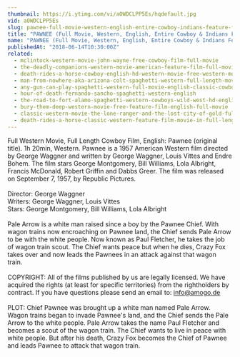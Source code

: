 ```yaml
---
thumbnail: https://i.ytimg.com/vi/aOWDCLPP5Es/hqdefault.jpg
vid: aOWDCLPP5Es
slug: pawnee-full-movie-western-english-entire-cowboy-indians-feature-film-free-full-westerns
title: "PAWNEE (Full Movie, Western, English, Entire Cowboy & Indians Feature Film) *free full westerns*"
name: "PAWNEE (Full Movie, Western, English, Entire Cowboy & Indians Feature Film) *free full westerns*"
publishedAt: "2018-06-14T10:30:00Z"
related:
  - mclintock-western-movie-john-wayne-free-cowboy-film-full-movie
  - the-deadly-companions-western-movie-american-feature-film-full-movie-english-free-films
  - death-rides-a-horse-cowboy-english-hd-western-movie-free-western-movies
  - man-from-nowhere-aka-arizona-colt-spaghetti-western-full-length-movie-english-hd-free-films
  - any-gun-can-play-spaghetti-western-full-movie-english-classic-cowboy-film-free-full-westerns
  - hour-of-death-fernando-sancho-spaghetti-western-english
  - the-road-to-fort-alamo-spaghetti-western-cowboys-wild-west-hd-english
  - bury-them-deep-western-movie-free-feature-film-english-full-movie
  - classic-western-movie-the-lone-ranger-and-the-lost-city-of-gold-full-length-english
  - death-rides-a-horse-classic-western-feature-film-movie-in-full-length-full-movies-for-free
---
```


Full Western Movie, Full Length Cowboy Film, English: Pawnee (original title). 1h 20min, Western. Pawnee is a 1957 American Western film directed by George Waggner and written by George Waggner, Louis Vittes and Endre Bohem. The film stars George Montgomery, Bill Williams, Lola Albright, Francis McDonald, Robert Griffin and Dabbs Greer. The film was released on September 7, 1957, by Republic Pictures.<br />
<br />
Director: George Waggner <br />
Writers: George Waggner, Louis Vittes<br />
Stars: George Montgomery, Bill Williams, Lola Albright <br />
<br />
Pale Arrow is a white man raised since a boy by the Pawnee Chief. With wagon trains now encroaching on Pawnee land, the Chief sends Pale Arrow to be with the white people. Now known as Paul Fletcher, he takes the job of wagon train scout. The Chief wants peace but when he dies, Crazy Fox takes over and now leads the Pawnees in an attack against that wagon train.<br />
<br />
COPYRIGHT: All of the films published by us are legally licensed. We have acquired the rights (at least for specific territories) from the rightholders by contract. If you have questions please send an email to: info@amogo.de<br />
<br />
PLOT: Chief Pawnee was brought up a white man named Pale Arrow. Wagon trains began to invade Pawnee's land, and the Chief sends the Pale Arrow to the white people. Pale Arrow takes the name Paul Fletcher and becomes a scout of the wagon train. The Chief wants to live in peace with white people. But after his death, Crazy Fox becomes the Chief of Pawnee and leads Pawnee to attack that wagon train.